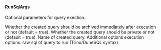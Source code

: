 #### RunSqlArgs
Optional parameters for query exection.

<ParamField path="archiveAfter" type="text">
Whether the created query should be archived immediately after execution or not (default &#x3D; true).
</ParamField>
<ParamField path="isPrivate" type="text">
Whether the created query should be private or not (default &#x3D; true).
</ParamField>
<ParamField path="name" type="text">
Name of created query.
</ParamField>
<ParamField path="opts" type="text">
Additional options execution options.
</ParamField>
<ParamField path="performance" type="">

</ParamField>
<ParamField path="query_parameters" type="">

</ParamField>
<ParamField path="query_sql" type="text">
raw sql of query to run (Trino/DuneSQL syntax)
</ParamField>
